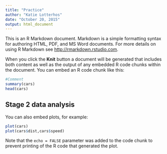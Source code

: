 ```yaml
---
title: "Practice"
author: "Katie Lotterhos"
date: "October 20, 2015"
output: html_document
---
```


This is an R Markdown document. Markdown is a simple formatting syntax for authoring HTML, PDF, and MS Word documents. For more details on using R Markdown see <http://rmarkdown.rstudio.com>.

When you click the **Knit** button a document will be generated that includes both content as well as the output of any embedded R code chunks within the document. You can embed an R code chunk like this:

```r
#Comment
summary(cars)
head(cars)
```

## Stage 2 data analysis

You can also embed plots, for example:

```r
plot(cars)
plot(cars$dist,cars$speed)
```

Note that the `echo = FALSE` parameter was added to the code chunk to prevent printing of the R code that generated the plot.
